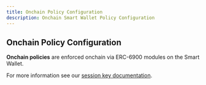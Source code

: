 ```yaml
---
title: Onchain Policy Configuration
description: Onchain Smart Wallet Policy Configuration
---
```


## Onchain Policy Configuration

**Onchain policies** are enforced onchain via ERC-6900 modules on the Smart Wallet.

For more information see our [session key documentation](/smart-contracts/modular-account-v2/session-keys).

